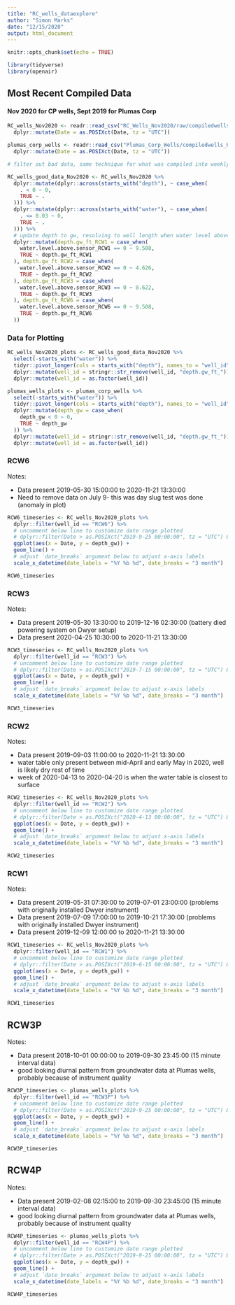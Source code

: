 ```yaml
---
title: "RC_wells_dataexplore"
author: "Simon Marks"
date: "12/15/2020"
output: html_document
---
```


```r
knitr::opts_chunk$set(echo = TRUE)
```

```r
library(tidyverse)
library(openair)
```

## Most Recent Compiled Data

#### Nov 2020 for CP wells, Sept 2019 for Plumas Corp

```r

RC_wells_Nov2020 <- readr::read_csv("RC_Wells_Nov2020/raw/compiledwells_RC_Nov2020.csv", col_types = cols(Date = col_character(), .default = col_double())) %>% 
  dplyr::mutate(Date = as.POSIXct(Date, tz = "UTC"))

plumas_corp_wells <- readr::read_csv("Plumas_Corp_Wells/compiledwells_RC_PlumasCorp_Sept2019.csv", col_types = cols(Date = col_character(), .default = col_double())) %>% 
  dplyr::mutate(Date = as.POSIXct(Date, tz = "UTC"))

# filter out bad data, same technique for what was compiled into weekly averages

RC_wells_good_data_Nov2020 <- RC_wells_Nov2020 %>%
  dplyr::mutate(dplyr::across(starts_with("depth"), ~ case_when(
    . < 0 ~ 0,
    TRUE ~ .
  ))) %>% 
  dplyr::mutate(dplyr::across(starts_with("water"), ~ case_when(
    . <= 0.03 ~ 0,
    TRUE ~ .
  ))) %>% 
  # update depth to gw, resolving to well length when water level above sensor is 0
  dplyr::mutate(depth.gw_ft_RCW1 = case_when(
    water.level.above.sensor_RCW1 == 0 ~ 9.508,
    TRUE ~ depth.gw_ft_RCW1
  ), depth.gw_ft_RCW2 = case_when(
    water.level.above.sensor_RCW2 == 0 ~ 4.626,
    TRUE ~ depth.gw_ft_RCW2
  ), depth.gw_ft_RCW3 = case_when(
    water.level.above.sensor_RCW3 == 0 ~ 8.622,
    TRUE ~ depth.gw_ft_RCW3
  ), depth.gw_ft_RCW6 = case_when(
    water.level.above.sensor_RCW6 == 0 ~ 9.508,
    TRUE ~ depth.gw_ft_RCW6
  ))

```

### Data for Plotting

```r
RC_wells_Nov2020_plots <- RC_wells_good_data_Nov2020 %>% 
  select(-starts_with("water")) %>% 
  tidyr::pivot_longer(cols = starts_with("depth"), names_to = "well_id", values_to = "depth_gw") %>% 
  dplyr::mutate(well_id = stringr::str_remove(well_id, "depth.gw_ft_")) %>% 
  dplyr::mutate(well_id = as.factor(well_id))

plumas_wells_plots <- plumas_corp_wells %>% 
  select(-starts_with("water")) %>% 
  tidyr::pivot_longer(cols = starts_with("depth"), names_to = "well_id", values_to = "depth_gw") %>% 
  dplyr::mutate(depth_gw = case_when(
    depth_gw < 0 ~ 0,
    TRUE ~ depth_gw
  )) %>% 
  dplyr::mutate(well_id = stringr::str_remove(well_id, "depth.gw_ft_")) %>% 
  dplyr::mutate(well_id = as.factor(well_id))
```

### RCW6

Notes:

* Data present 2019-05-30 15:00:00 to 2020-11-21 13:30:00
* Need to remove data on July 9- this was day slug test was done (anomaly in plot)


```r

RCW6_timeseries <- RC_wells_Nov2020_plots %>% 
  dplyr::filter(well_id == "RCW6") %>%
  # uncomment below line to customize date range plotted
  # dplyr::filter(Date > as.POSIXct("2019-9-25 00:00:00", tz = "UTC") & Date < as.POSIXct("2019-9-30 00:00:00", tz = "UTC")) %>% 
  ggplot(aes(x = Date, y = depth_gw)) +
  geom_line() +
  # adjust `date_breaks` argument below to adjust x-axis labels
  scale_x_datetime(date_labels = "%Y %b %d", date_breaks = "3 month")

RCW6_timeseries


```

### RCW3

Notes:

* Data present 2019-05-30 13:30:00 to 2019-12-16 02:30:00 (battery died powering system on Dwyer setup)
* Data present 2020-04-25 10:30:00 to 2020-11-21 13:30:00

```r

RCW3_timeseries <- RC_wells_Nov2020_plots %>% 
  dplyr::filter(well_id == "RCW3") %>%
  # uncomment below line to customize date range plotted
  # dplyr::filter(Date > as.POSIXct("2019-7-15 00:00:00", tz = "UTC") & Date < as.POSIXct("2019-7-30 00:00:00", tz = "UTC")) %>% 
  ggplot(aes(x = Date, y = depth_gw)) +
  geom_line() +
  # adjust `date_breaks` argument below to adjust x-axis labels
  scale_x_datetime(date_labels = "%Y %b %d", date_breaks = "3 month")

RCW3_timeseries

```
### RCW2

Notes:

* Data present 2019-09-03 11:00:00 to 2020-11-21 13:30:00
* water table only present between mid-April and early May in 2020, well is likely dry rest of time
* week of 2020-04-13 to 2020-04-20 is when the water table is closest to surface

```r

RCW2_timeseries <- RC_wells_Nov2020_plots %>% 
  dplyr::filter(well_id == "RCW2") %>%
  # uncomment below line to customize date range plotted
  # dplyr::filter(Date > as.POSIXct("2020-4-13 00:00:00", tz = "UTC") & Date < as.POSIXct("2020-4-16 00:00:00", tz = "UTC")) %>% 
  ggplot(aes(x = Date, y = depth_gw)) +
  geom_line() +
  # adjust `date_breaks` argument below to adjust x-axis labels
  scale_x_datetime(date_labels = "%Y %b %d", date_breaks = "3 month")

RCW2_timeseries

```

### RCW1

Notes:

* Data present 2019-05-31 07:30:00 to 2019-07-01 23:00:00 (problems with originally installed Dwyer instrument)
* Data present 2019-07-09 17:00:00 to 2019-10-21 17:30:00 (problems with originally installed Dwyer instrument)
* Data present 2019-12-09 12:00:00 to 2020-11-21 13:30:00 

```r

RCW1_timeseries <- RC_wells_Nov2020_plots %>% 
  dplyr::filter(well_id == "RCW1") %>%
  # uncomment below line to customize date range plotted
  # dplyr::filter(Date > as.POSIXct("2019-6-15 00:00:00", tz = "UTC") & Date < as.POSIXct("2019-6-20 00:00:00", tz = "UTC")) %>% 
  ggplot(aes(x = Date, y = depth_gw)) +
  geom_line() +
  # adjust `date_breaks` argument below to adjust x-axis labels
  scale_x_datetime(date_labels = "%Y %b %d", date_breaks = "3 month")

RCW1_timeseries

```

## RCW3P

Notes:

* Data present 2018-10-01 00:00:00 to 2019-09-30 23:45:00 (15 minute interval data)
* good looking diurnal pattern from groundwater data at Plumas wells, probably because of instrument quality

```r

RCW3P_timeseries <- plumas_wells_plots %>% 
  dplyr::filter(well_id == "RCW3P") %>%
  # uncomment below line to customize date range plotted
  # dplyr::filter(Date > as.POSIXct("2019-9-25 00:00:00", tz = "UTC") & Date < as.POSIXct("2019-9-30 00:00:00", tz = "UTC")) %>% 
  ggplot(aes(x = Date, y = depth_gw)) +
  geom_line() +
  # adjust `date_breaks` argument below to adjust x-axis labels
  scale_x_datetime(date_labels = "%Y %b %d", date_breaks = "3 month")

RCW3P_timeseries

```

## RCW4P

Notes:

* Data present 2019-02-08 02:15:00 to 2019-09-30 23:45:00 (15 minute interval data)
* good looking diurnal pattern from groundwater data at Plumas wells, probably because of instrument quality

```r

RCW4P_timeseries <- plumas_wells_plots %>% 
  dplyr::filter(well_id == "RCW4P") %>%
  # uncomment below line to customize date range plotted
  # dplyr::filter(Date > as.POSIXct("2019-9-25 00:00:00", tz = "UTC") & Date < as.POSIXct("2019-9-30 00:00:00", tz = "UTC")) %>% 
  ggplot(aes(x = Date, y = depth_gw)) +
  geom_line() +
  # adjust `date_breaks` argument below to adjust x-axis labels
  scale_x_datetime(date_labels = "%Y %b %d", date_breaks = "3 month")

RCW4P_timeseries

```